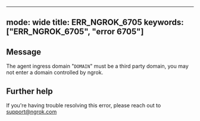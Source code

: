 
---
mode: wide
title: ERR_NGROK_6705
keywords: ["ERR_NGROK_6705", "error 6705"]
---

## Message
The agent ingress domain "`DOMAIN`" must be a third party domain, you may not enter a domain controlled by ngrok.




## Further help
If you're having trouble resolving this error, please reach out to [support@ngrok.com](mailto:support@ngrok.com?subject=Help%20with%20ERR_NGROK_6705)

